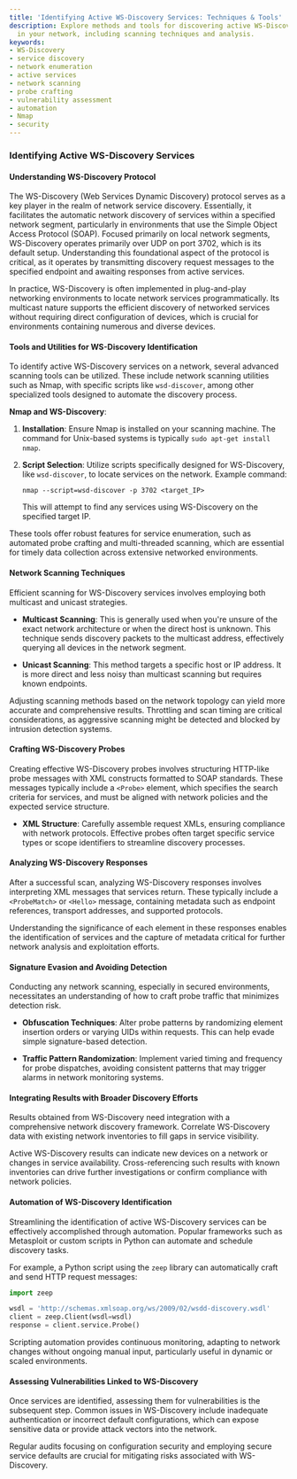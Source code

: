```yaml
---
title: 'Identifying Active WS-Discovery Services: Techniques & Tools'
description: Explore methods and tools for discovering active WS-Discovery services
  in your network, including scanning techniques and analysis.
keywords:
- WS-Discovery
- service discovery
- network enumeration
- active services
- network scanning
- probe crafting
- vulnerability assessment
- automation
- Nmap
- security
---
```


### Identifying Active WS-Discovery Services

#### Understanding WS-Discovery Protocol

The WS-Discovery (Web Services Dynamic Discovery) protocol serves as a key player in the realm of network service discovery. Essentially, it facilitates the automatic network discovery of services within a specified network segment, particularly in environments that use the Simple Object Access Protocol (SOAP). Focused primarily on local network segments, WS-Discovery operates primarily over UDP on port 3702, which is its default setup. Understanding this foundational aspect of the protocol is critical, as it operates by transmitting discovery request messages to the specified endpoint and awaiting responses from active services.

In practice, WS-Discovery is often implemented in plug-and-play networking environments to locate network services programmatically. Its multicast nature supports the efficient discovery of networked services without requiring direct configuration of devices, which is crucial for environments containing numerous and diverse devices.

#### Tools and Utilities for WS-Discovery Identification

To identify active WS-Discovery services on a network, several advanced scanning tools can be utilized. These include network scanning utilities such as Nmap, with specific scripts like `wsd-discover`, among other specialized tools designed to automate the discovery process.

**Nmap and WS-Discovery**:

1. **Installation**: Ensure Nmap is installed on your scanning machine. The command for Unix-based systems is typically `sudo apt-get install nmap`.

2. **Script Selection**: Utilize scripts specifically designed for WS-Discovery, like `wsd-discover`, to locate services on the network. Example command:
   ```shell
   nmap --script=wsd-discover -p 3702 <target_IP>
   ```
   This will attempt to find any services using WS-Discovery on the specified target IP.

These tools offer robust features for service enumeration, such as automated probe crafting and multi-threaded scanning, which are essential for timely data collection across extensive networked environments.

#### Network Scanning Techniques

Efficient scanning for WS-Discovery services involves employing both multicast and unicast strategies. 

- **Multicast Scanning**: This is generally used when you're unsure of the exact network architecture or when the direct host is unknown. This technique sends discovery packets to the multicast address, effectively querying all devices in the network segment.
  
- **Unicast Scanning**: This method targets a specific host or IP address. It is more direct and less noisy than multicast scanning but requires known endpoints.

Adjusting scanning methods based on the network topology can yield more accurate and comprehensive results. Throttling and scan timing are critical considerations, as aggressive scanning might be detected and blocked by intrusion detection systems.

#### Crafting WS-Discovery Probes

Creating effective WS-Discovery probes involves structuring HTTP-like probe messages with XML constructs formatted to SOAP standards. These messages typically include a `<Probe>` element, which specifies the search criteria for services, and must be aligned with network policies and the expected service structure.

- **XML Structure**: Carefully assemble request XMLs, ensuring compliance with network protocols. Effective probes often target specific service types or scope identifiers to streamline discovery processes.

#### Analyzing WS-Discovery Responses

After a successful scan, analyzing WS-Discovery responses involves interpreting XML messages that services return. These typically include a `<ProbeMatch>` or `<Hello>` message, containing metadata such as endpoint references, transport addresses, and supported protocols.

Understanding the significance of each element in these responses enables the identification of services and the capture of metadata critical for further network analysis and exploitation efforts.

#### Signature Evasion and Avoiding Detection

Conducting any network scanning, especially in secured environments, necessitates an understanding of how to craft probe traffic that minimizes detection risk.

- **Obfuscation Techniques**: Alter probe patterns by randomizing element insertion orders or varying UIDs within requests. This can help evade simple signature-based detection.

- **Traffic Pattern Randomization**: Implement varied timing and frequency for probe dispatches, avoiding consistent patterns that may trigger alarms in network monitoring systems.

#### Integrating Results with Broader Discovery Efforts

Results obtained from WS-Discovery need integration with a comprehensive network discovery framework. Correlate WS-Discovery data with existing network inventories to fill gaps in service visibility.

Active WS-Discovery results can indicate new devices on a network or changes in service availability. Cross-referencing such results with known inventories can drive further investigations or confirm compliance with network policies.

#### Automation of WS-Discovery Identification

Streamlining the identification of active WS-Discovery services can be effectively accomplished through automation. Popular frameworks such as Metasploit or custom scripts in Python can automate and schedule discovery tasks.

For example, a Python script using the `zeep` library can automatically craft and send HTTP request messages:

```python
import zeep

wsdl = 'http://schemas.xmlsoap.org/ws/2009/02/wsdd-discovery.wsdl'
client = zeep.Client(wsdl=wsdl)
response = client.service.Probe()
```

Scripting automation provides continuous monitoring, adapting to network changes without ongoing manual input, particularly useful in dynamic or scaled environments.

#### Assessing Vulnerabilities Linked to WS-Discovery

Once services are identified, assessing them for vulnerabilities is the subsequent step. Common issues in WS-Discovery include inadequate authentication or incorrect default configurations, which can expose sensitive data or provide attack vectors into the network.

Regular audits focusing on configuration security and employing secure service defaults are crucial for mitigating risks associated with WS-Discovery.